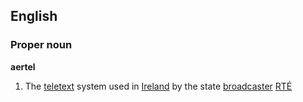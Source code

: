==English==
===Proper noun===
'''aertel'''
# The [[teletext]] system used in [[Ireland]] by the state [[broadcaster]] [[RTÉ]]